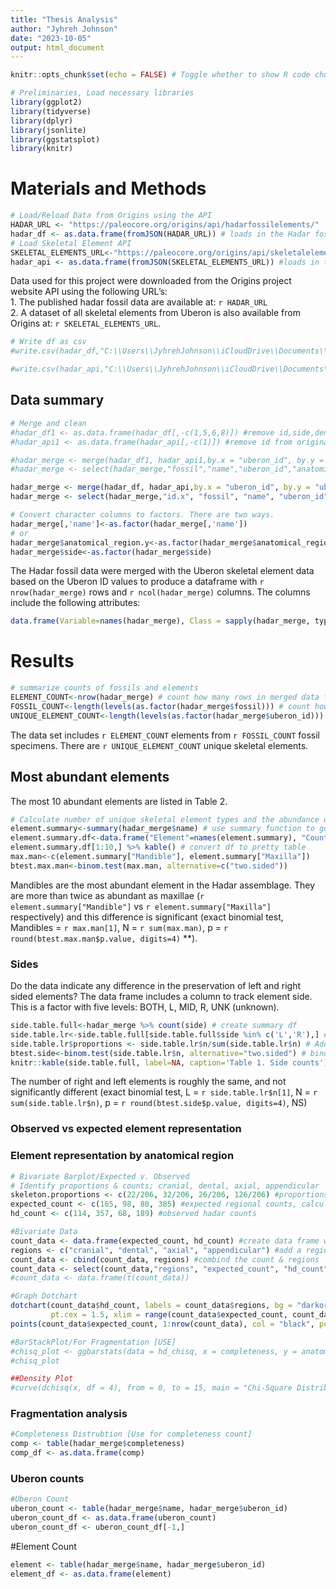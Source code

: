 ```yaml
---
title: "Thesis Analysis"
author: "Jyhreh Johnson"
date: "2023-10-05"
output: html_document
---
```


```r
knitr::opts_chunk$set(echo = FALSE) # Toggle whether to show R code chunks
```


```r
# Preliminaries, Load necessary libraries
library(ggplot2)
library(tidyverse)
library(dplyr)
library(jsonlite)
library(ggstatsplot)
library(knitr)
```

# Materials and Methods
```r
# Load/Reload Data from Origins using the API
HADAR_URL <- "https://paleocore.org/origins/api/hadarfossilelements/"
hadar_df <- as.data.frame(fromJSON(HADAR_URL)) # loads in the Hadar fossil elements from paleocore. Make sure to save changes in paleocore before running. 
# Load Skeletal Element API
SKELETAL_ELEMENTS_URL<-"https://paleocore.org/origins/api/skeletalelements/"
hadar_api <- as.data.frame(fromJSON(SKELETAL_ELEMENTS_URL)) #loads in the skeletal elements from Paleo Core API.
```

Data used for this project were downloaded from the Origins project website API using the following URL's:  
1. The published hadar fossil data are available at: `r HADAR_URL`  
2. A dataset of all skeletal elements from Uberon is also available from Origins at: `r SKELETAL_ELEMENTS_URL`. 

```r
# Write df as csv
#write.csv(hadar_df,"C:\\Users\\JyhrehJohnson\\iCloudDrive\\Documents\\Documents\\UT\\masters_thesis\\hadar_df.csv", row.names=FALSE) #write the Hadar data as a csv file to save on computer and load into a spreadsheet. 

#write.csv(hadar_api,"C:\\Users\\JyhrehJohnson\\iCloudDrive\\Documents\\Documents\\UT\\masters_thesis\\hadar_api.csv", row.names=FALSE) #write the Hadar api as a csv file to save on computer and load into a spreadsheet.
```

## Data summary
```r
# Merge and clean
#hadar_df1 <- as.data.frame(hadar_df[,-c(1,5,6,8)]) #remove id,side,dental,preserved part from original hadar data frame
#hadar_api1 <- as.data.frame(hadar_api[,-c(1)]) #remove id from original api data frame

#hadar_merge <- merge(hadar_df1, hadar_api1,by.x = "uberon_id", by.y = "uberon_id", all.x = FALSE,all.y = FALSE) # merge the hadar df and api data frames
#hadar_merge <- select(hadar_merge,"fossil","name","uberon_id","anatomical_region.y", completeness") #reorder columns

hadar_merge <- merge(hadar_df, hadar_api,by.x = "uberon_id", by.y = "uberon_id", all.x = FALSE, all.y = FALSE) # merge the hadar df and api data frames
hadar_merge <- select(hadar_merge,"id.x", "fossil", "name", "uberon_id", "anatomical_region.y", "side", "dental", "completeness", "preserved_part") # select and reorder columns

# Convert character columns to factors. There are two ways.
hadar_merge[,'name']<-as.factor(hadar_merge[,'name'])
# or
hadar_merge$anatomical_region.y<-as.factor(hadar_merge$anatomical_region.y)
hadar_merge$side<-as.factor(hadar_merge$side)
```

The Hadar fossil data were merged with the Uberon skeletal element data based on the Uberon ID values to produce a dataframe with `r nrow(hadar_merge)` rows and `r ncol(hadar_merge)` columns. The columns include the following attributes: 

```r
data.frame(Variable=names(hadar_merge), Class = sapply(hadar_merge, typeof), Examples = sapply(hadar_merge, function(x) paste0(head(x), collapse = ", ")), row.names = NULL) %>% kable()
```


# Results
```r
# summarize counts of fossils and elements
ELEMENT_COUNT<-nrow(hadar_merge) # count how many rows in merged data frame
FOSSIL_COUNT<-length(levels(as.factor(hadar_merge$fossil))) # count how many unique values in fossil column
UNIQUE_ELEMENT_COUNT<-length(levels(as.factor(hadar_merge$uberon_id)))
```
The data set includes `r ELEMENT_COUNT` elements from `r FOSSIL_COUNT` fossil specimens. There are `r UNIQUE_ELEMENT_COUNT` unique skeletal elements. 

## Most abundant elements
The most 10 abundant elements are listed in Table 2. 
```r
# Calculate number of unique skeletal element types and the abundance of the 10 most common elements.
element.summary<-summary(hadar_merge$name) # use summary function to generate counts of elements (factor)
element.summary.df<-data.frame("Element"=names(element.summary), "Count"=unname(element.summary), "Frequency"=(unname(element.summary)/sum(unname(element.summary)))) # convert summary to df
element.summary.df[1:10,] %>% kable() # convert df to pretty table
max.man<-c(element.summary["Mandible"], element.summary["Maxilla"])
btest.max.man<-binom.test(max.man, alternative=c("two.sided"))
```
Mandibles are the most abundant element in the Hadar assemblage. They are more than twice as abundant as maxillae (`r element.summary["Mandible"]` vs `r element.summary["Maxilla"] ` respectively) and this difference is significant (exact binomial test, Mandibles = `r max.man[1]`, N = `r sum(max.man)`, p = `r round(btest.max.man$p.value, digits=4)` **).

### Sides
Do the data indicate any difference in the preservation of left and right sided elements? The data frame includes a column to track element side. This is a factor with five levels: BOTH, L, MID, R, UNK (unknown). 
```r
side.table.full<-hadar_merge %>% count(side) # create summary df
side.table.lr<-side.table.full[side.table.full$side %in% c('L','R'),] # subset df to show just L/R rows
side.table.lr$proportions <- side.table.lr$n/sum(side.table.lr$n) # Add column with proportion data
btest.side<-binom.test(side.table.lr$n, alternative="two.sided") # binomial test for probability of 316 lefts out of a total of 604 trials with H0 that p = 0.5
knitr::kable(side.table.full, label=NA, caption='Table 1. Side counts')
```
The number of right and left elements is roughly the same, and not significantly different (exact binomial test, L = `r side.table.lr$n[1]`, N = `r sum(side.table.lr$n)`, p = `r round(btest.side$p.value, digits=4)`, NS)

### Observed vs expected element representation

### Element representation by anatomical region
```r
# Bivariate Barplot/Expected v. Observed
# Identify proportions & counts; cranial, dental, axial, appendicular
skeleton.proportions <- c(22/206, 32/206, 26/206, 126/206) #proportions of regions
expected_count <- c(165, 98, 80, 385) #expected regional counts, calculations in Google Drive/Sheets under "Analysis"
hd_count <- c(114, 357, 68, 189) #observed hadar counts

#Bivariate Data
count_data <- data.frame(expected_count, hd_count) #create data frame with both counts
regions <- c("cranial", "dental", "axial", "appendicular") #add a regions column
count_data <- cbind(count_data, regions) #combind the count & regions
count_data <- select(count_data,"regions", "expected_count", "hd_count") #reorder
#count_data <- data.frame(t(count_data))

#Graph Dotchart
dotchart(count_data$hd_count, labels = count_data$regions, bg = "darkorange",
         pt.cex = 1.5, xlim = range(count_data$expected_count, count_data$hd_count) + c(-2, 2))
points(count_data$expected_count, 1:nrow(count_data), col = "black", pch = 19, cex = 1.5)
```


```r
#BarStackPlot/For Fragmentation [USE]
#chisq_plot <- ggbarstats(data = hd_chisq, x = completeness, y = anatomical_region) + labs(caption=NULL) #show the preservation stats for each anatomical region
#chisq_plot

##Density Plot
#curve(dchisq(x, df = 4), from = 0, to = 15, main = "Chi-Square Distribution (df = 4)", ylab = 'Density', lwd = 2, col = 'orange')
```

### Fragmentation analysis
```r
#Completeness Distrubtion [Use for completeness count]
comp <- table(hadar_merge$completeness)
comp_df <- as.data.frame(comp)
```

### Uberon counts
```r
#Uberon Count
uberon_count <- table(hadar_merge$name, hadar_merge$uberon_id)
uberon_count_df <- as.data.frame(uberon_count)
uberon_count_df <- uberon_count_df[-1,]
```

#Element Count
```r
element <- table(hadar_merge$name, hadar_merge$uberon_id)
element_df <- as.data.frame(element)
```
